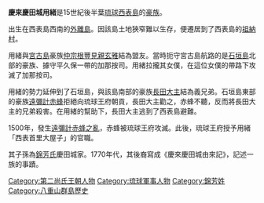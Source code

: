 {{unreferenced|time=2014-01-12T08:42:15+00:00}}
'''慶來慶田城用緒'''是15世紀後半葉[[琉球國|琉球]][[西表島|西表島]]的[[豪族|豪族]]。

出生在西表島西南的[[外離島|外離島]]。因該島土地狹窄難以生存，便遷居到了西表島的[[祖納村|祖納村]]。

用緒與[[宮古島|宮古島]]豪族[[仲宗根豐見親|仲宗根豐見親玄雅]]結為盟友。當時扼守宮古島航路的是[[石垣島|石垣島]]北部的豪族、據守平久保一帶的加那按司。用緒拉攏其女僕，在這位女僕的帶路下攻滅了加那按司。

用緒的勢力延伸到了石垣島，與該島南部的豪族[[長田大主|長田大主]]結為義兄弟。石垣島東部的豪族[[遠彌計赤蜂|遠彌計赤蜂]]拒絕向琉球王府朝貢，長田大主勸之，赤蜂不聽，反而將長田大主的兄弟殺害。在用緒的幫助下，長田大主逃到了西表島避難。

1500年，發生[[遠彌計赤蜂之亂|遠彌計赤蜂之亂]]，赤蜂被琉球王府攻滅。此後，琉球王府授予用緒「西表首里大屋子」的官職。

其子孫為[[錦芳氏|錦芳氏]]慶田城家。1770年代，其後裔寫成《慶來慶田城由來記》，記述一族的事蹟。

[[Category:第二尚氏王朝人物|Category:第二尚氏王朝人物]]
[[Category:琉球軍事人物|Category:琉球軍事人物]]
[[Category:錦芳姓|Category:錦芳姓]]
[[Category:八重山群島歷史|Category:八重山群島歷史]]